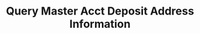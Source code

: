 ---
title: Query Master Acct Deposit Address Information
sidebar_label: Query Master Acct Deposit Address Information
---